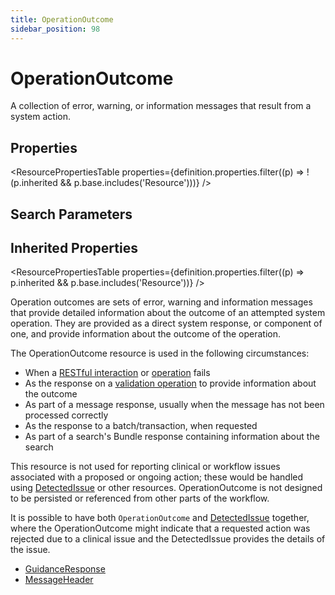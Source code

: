 ```yaml
---
title: OperationOutcome
sidebar_position: 98
---
```



# OperationOutcome

A collection of error, warning, or information messages that result from a system action.

<Tabs queryString="section">
  <TabItem value="schema" label="Schema" default>

## Properties

<ResourcePropertiesTable
  properties={definition.properties.filter((p) => !(p.inherited && p.base.includes('Resource')))}
/>

## Search Parameters

<SearchParamsTable searchParams={definition.searchParameters} />

## Inherited Properties

<ResourcePropertiesTable properties={definition.properties.filter((p) => p.inherited && p.base.includes('Resource'))} />

  </TabItem>
<TabItem value="usage" label="Usage">
<div> <a name="scope"></a>  <p> Operation outcomes are sets of error, warning and information messages that provide detailed information about the outcome of an attempted system operation.   They are provided as a direct system response, or component of one, and provide information about the outcome of the operation. </p>  <p> The <Link to="/docs/api/fhir/resources/operationoutcome">OperationOutcome</Link> resource is used in the following circumstances: </p> <ul>  <li>When a <a href="https://www.hl7.org/fhir/http.html#operations">RESTful interaction</a> or <a href="https://www.hl7.org/fhir/operations.html">operation</a> fails</li>  <li>As the response on a <a href="https://www.hl7.org/fhir/http.html#validate">validation operation</a> to provide information about the outcome</li>  <li>As part of a message response, usually when the message has not been processed correctly</li>  <li>As the response to a batch/transaction, when requested</li>  <li>As part of a search's <Link to="/docs/api/fhir/resources/bundle">Bundle</Link> response containing information about the search</li> </ul> </div>
</TabItem>
<TabItem value="relationships" label="Relationships">
<div> <a name="bnr"></a>  <p> This resource is not used for reporting clinical or workflow issues associated with a proposed or ongoing action;  these would be handled using <a href="/docs/api/fhir/resources/detectedissue">DetectedIssue</a> or other resources. <Link to="/docs/api/fhir/resources/operationoutcome">OperationOutcome</Link>   is not designed to be persisted or referenced from other parts of the workflow.  </p> <p> It is possible to have both <code>OperationOutcome</code> and <a href="/docs/api/fhir/resources/detectedissue">DetectedIssue</a> together, where the <Link to="/docs/api/fhir/resources/operationoutcome">OperationOutcome</Link> might  indicate that a requested action was rejected due to a clinical issue and the <Link to="/docs/api/fhir/resources/detectedissue">DetectedIssue</Link> provides the details of the issue. </p>  </div>
</TabItem>

<TabItem value="referencedBy" label="Referenced By">
<ul><li><a href="/docs/api/fhir/resources/guidanceresponse">GuidanceResponse</a></li>
<li><a href="/docs/api/fhir/resources/messageheader">MessageHeader</a></li></ul>
</TabItem>
</Tabs>
